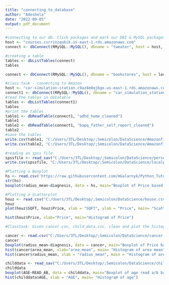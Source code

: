 ```yaml
---
title: "connecting_to_database"
author: "Adeshola"
date: "2022-09-05"
output: pdf_document
---
```

```r
#connecting to our db. Click packages and mark our DBI & MySQL packages 
host <- "courses.csrrinzqubik.us-east-1.rds.amazonaws.com"
connect <- dbConnect(RMySQL::MySQL(), dbname = "tweater", host = host, port = 3306, user = "student", password = "datacamp")
```

```r
#creating a table
tables <- dbListTables(connect)
tables
```

```r
connect <- dbConnect(RMySQL::MySQL(), dbname = "bookstores", host = localhost, port = 3306, user = "user", password = "datacamp")
```

```r
#class task - connecting to Amazon
host <- "car-simulation-station.c9az8e0qjbgo.us-east-1.rds.amazonaws.com"
connect1 <- dbConnect(RMySQL::MySQL(), dbname = "car_simulation_station", host = host, port = 3306, user = "datacamp_user", password = "learn tabular data for fun and profit")
#read the tables in datatable
tables <- dbListTables(connect1)
tables
#print the tables
table1 <- dbReadTable(connect1, "adhd_home_cleaned")
table1
table2 <- dbReadTable(connect1, "bapq_father_self_report_cleaned")
table2
#save the tables
write.csv(table1, "C:/Users/3TL/Desktop/;Semicolon/DataScience/Amazonfile1.csv")
write.csv(table2, "C:/Users/3TL/Desktop/;Semicolon/DataScience/Amazonfile2.csv")
```

```r
#reading an spss file
spssfile <- read_sav("C:/Users/3TL/Desktop/;Semicolon/DataScience/personality.sav")
write.csv(spssfile, "C:/Users/3TL/Desktop/;Semicolon/DataScience/localpersonality.csv")
```

```r
#Plotting a Boxplot
hs <- read.csv('https://raw.githubusercontent.com/mGalarnyk/Python_Tutorials/master/Kaggle/BreastCancerWisconsin/data/data.csv', header=T)
str(hs)
boxplot(radius_mean~diagnosis, data = hs, main="Boxplot of Price based on HS Status")
```

```r
#Plotting a Scatterplot
houz <- read.csv("C:/Users/3TL/Desktop/;Semicolon/DataScience/house.csv")
houz
plot(houz$SQFT, houz$Price, xlab = "SQFT", ylab = "Price", main= "ScatterPlot of Price and SQFT")
```

```r
hist(houz$Price, xlab="Price", main="Histogram of Price")
```

```r
#Classtask: Given cancer.csv, child_data.csv, clean and plot the histogram and boxplot of both dataset and give a brief analysis

cancer <- read.csv("C:/Users/3TL/Desktop/;Semicolon/DataScience/cancer.csv")
cancer
boxplot(radius_mean~diagnosis, data = cancer, main="Boxplot of Price based on Cancer Status")
hist(cancer$area_mean, xlab="area_mean", main= "Histogram of area mean")
hist(cancer$radius_mean, xlab = "radius_mean", main = "Histogram of area mean")

childdata <- read_sav("C:/Users/3TL/Desktop/;Semicolon/DataScience/child_data.sav")
childdata
boxplot(AGE~READ_AB, data = childdata, main="Boxplot of age read a/b based on age")
hist(childdata$AGE, xlab = "AGE", main= "Histogram of age")

```